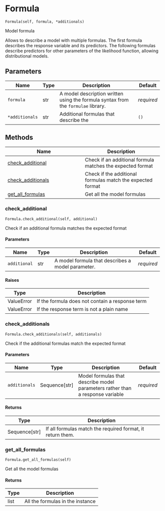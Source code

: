 # Formula { #bambi.Formula }

`Formula(self, formula, *additionals)`

Model formula

Allows to describe a model with multiple formulas. The first formula describes the response
variable and its predictors. The following formulas describe predictors for other parameters
of the likelihood function, allowing distributional models.

## Parameters

| Name           | Type   | Description                                                                         | Default    |
|----------------|--------|-------------------------------------------------------------------------------------|------------|
| `formula`      | str    | A model description written using the formula syntax from the ``formulae`` library. | _required_ |
| `*additionals` | str    | Additional formulas that describe the                                               | `()`       |

## Methods

| Name | Description |
| --- | --- |
| [check_additional](#bambi.Formula.check_additional) | Check if an additional formula matches the expected format |
| [check_additionals](#bambi.Formula.check_additionals) | Check if the additional formulas match the expected format |
| [get_all_formulas](#bambi.Formula.get_all_formulas) | Get all the model formulas |

### check_additional { #bambi.Formula.check_additional }

`Formula.check_additional(self, additional)`

Check if an additional formula matches the expected format

#### Parameters

| Name         | Type   | Description                                       | Default    |
|--------------|--------|---------------------------------------------------|------------|
| `additional` | str    | A model formula that describes a model parameter. | _required_ |

#### Raises

| Type       | Description                                     |
|------------|-------------------------------------------------|
| ValueError | If the formula does not contain a response term |
| ValueError | If the response term is not a plain name        |

### check_additionals { #bambi.Formula.check_additionals }

`Formula.check_additionals(self, additionals)`

Check if the additional formulas match the expected format

#### Parameters

| Name          | Type            | Description                                                                   | Default    |
|---------------|-----------------|-------------------------------------------------------------------------------|------------|
| `additionals` | Sequence\[str\] | Model formulas that describe model parameters rather than a response variable | _required_ |

#### Returns

| Type            | Description                                                |
|-----------------|------------------------------------------------------------|
| Sequence\[str\] | If all formulas match the required format, it return them. |

### get_all_formulas { #bambi.Formula.get_all_formulas }

`Formula.get_all_formulas(self)`

Get all the model formulas

#### Returns

| Type   | Description                      |
|--------|----------------------------------|
| list   | All the formulas in the instance |